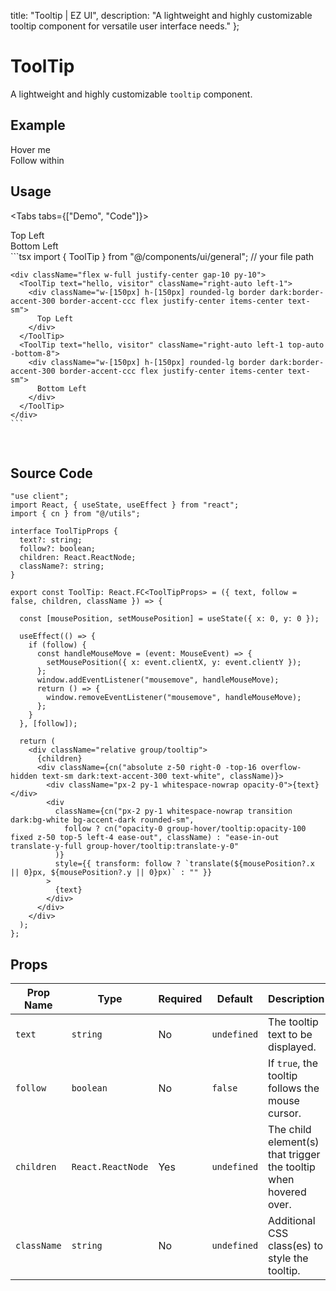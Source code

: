 
  title: "Tooltip | EZ UI",
  description: "A lightweight and highly customizable tooltip component for versatile user interface needs."
};

# ToolTip
A lightweight and highly customizable `tooltip` component.

## Example

<ExampleBox className="justify-evenly md:flex-row flex-col gap-10 ">
  <ToolTip text="hello, visitor">
    <div className="w-[200px] h-[200px] rounded-lg border dark:border-accent-300 border-accent-ccc flex justify-center items-center">
      Hover me
    </div>
  </ToolTip>
  <ToolTip text="hello, visitor" follow={true}>
    <div className="w-[300px] h-[300px] rounded-lg border dark:border-accent-300 border-accent-ccc flex justify-center items-center">
      Follow within
    </div>
  </ToolTip>
</ExampleBox>

## Usage

<Tabs tabs={["Demo", "Code"]}>
  <Tab title="Demo">
    <div className="flex w-full justify-center gap-10 py-10">
      <ToolTip text="hello, visitor" className="right-auto left-1">
        <div className="w-[150px] h-[150px] rounded-lg border dark:border-accent-300 border-accent-ccc flex justify-center items-center text-sm">
          Top Left
        </div>
      </ToolTip>
      <ToolTip text="hello, visitor" className="right-auto left-1 top-auto -bottom-8">
        <div className="w-[150px] h-[150px] rounded-lg border dark:border-accent-300 border-accent-ccc flex justify-center items-center text-sm">
          Bottom Left
        </div>
      </ToolTip>
    </div>
  </Tab>
  <Tab title="Code">
    ```tsx
    import { ToolTip } from "@/components/ui/general";  // your file path

    <div className="flex w-full justify-center gap-10 py-10">
      <ToolTip text="hello, visitor" className="right-auto left-1">
        <div className="w-[150px] h-[150px] rounded-lg border dark:border-accent-300 border-accent-ccc flex justify-center items-center text-sm">
          Top Left
        </div>
      </ToolTip>
      <ToolTip text="hello, visitor" className="right-auto left-1 top-auto -bottom-8">
        <div className="w-[150px] h-[150px] rounded-lg border dark:border-accent-300 border-accent-ccc flex justify-center items-center text-sm">
          Bottom Left
        </div>
      </ToolTip>
    </div>
    ```
  </Tab>
</Tabs>

<br />

<BlogTip text="Easily adjust the left, right, top, or bottom properties to position the element exactly where you need it." />

## Source Code

```tsx
"use client";
import React, { useState, useEffect } from "react";
import { cn } from "@/utils";

interface ToolTipProps {
  text?: string;
  follow?: boolean;
  children: React.ReactNode;
  className?: string;
}

export const ToolTip: React.FC<ToolTipProps> = ({ text, follow = false, children, className }) => {

  const [mousePosition, setMousePosition] = useState({ x: 0, y: 0 });

  useEffect(() => {
    if (follow) {
      const handleMouseMove = (event: MouseEvent) => {
        setMousePosition({ x: event.clientX, y: event.clientY });
      };
      window.addEventListener("mousemove", handleMouseMove);
      return () => {
        window.removeEventListener("mousemove", handleMouseMove);
      };
    }
  }, [follow]);

  return (
    <div className="relative group/tooltip">
      {children}
      <div className={cn("absolute z-50 right-0 -top-16 overflow-hidden text-sm dark:text-accent-300 text-white", className)}>
        <div className="px-2 py-1 whitespace-nowrap opacity-0">{text}</div>
        <div
          className={cn("px-2 py-1 whitespace-nowrap transition dark:bg-white bg-accent-dark rounded-sm",
            follow ? cn("opacity-0 group-hover/tooltip:opacity-100 fixed z-50 top-5 left-4 ease-out", className) : "ease-in-out translate-y-full group-hover/tooltip:translate-y-0"
          )}
          style={{ transform: follow ? `translate(${mousePosition?.x || 0}px, ${mousePosition?.y || 0}px)` : "" }}
        >
          {text}
        </div>
      </div>
    </div>
  );
};

```

## Props

| **Prop Name** | **Type**                 | **Required** | **Default** | **Description**                                                                 |
|---------------|--------------------------|--------------|-------------|---------------------------------------------------------------------------------|
| `text`        | `string`                 | No           | `undefined` | The tooltip text to be displayed.                                              |
| `follow`      | `boolean`                | No           | `false`     | If `true`, the tooltip follows the mouse cursor.                               |
| `children`    | `React.ReactNode`        | Yes          | `undefined` | The child element(s) that trigger the tooltip when hovered over.               |
| `className`   | `string`                 | No           | `undefined` | Additional CSS class(es) to style the tooltip.                                 |
